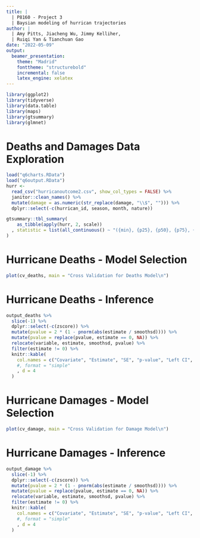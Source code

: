 ```yaml
---
title: |
  | P8160 - Project 3
  | Baysian modeling of hurrican trajectories
author: |
  | Amy Pitts, Jiacheng Wu, Jimmy Kelliher,
  | Ruiqi Yan & Tianchuan Gao
date: "2022-05-09"
output:
  beamer_presentation:
    theme: "Madrid"
    fonttheme: "structurebold"
    incremental: false
    latex_engine: xelatex
---
```


```r
library(ggplot2)
library(tidyverse)
library(data.table)
library(maps)
library(gtsummary)
library(glmnet)
```



# Deaths and Damages Data Exploration 

```r
load("q6charts.RData")
load("q6output.RData")
hurr <-
  read_csv("hurricanoutcome2.csv", show_col_types = FALSE) %>%
  janitor::clean_names() %>%
  mutate(damage = as.numeric(str_replace(damage, "\\$", ""))) %>%
  dplyr::select(-c(hurrican_id, season, month, nature))

gtsummary::tbl_summary(
    as_tibble(apply(hurr, 2, scale))
  , statistic = list(all_continuous() ~ "({min}, {p25}, {p50}, {p75}, {max})")
)
```

# Hurricane Deaths - Model Selection

```r
plot(cv_deaths, main = "Cross Validation for Deaths Model\n")
```

# Hurricane Deaths - Inference

```r
output_deaths %>%
  slice(-1) %>%
  dplyr::select(-c(zscore)) %>%
  mutate(pvalue = 2 * (1 - pnorm(abs(estimate / smoothsd)))) %>%
  mutate(pvalue = replace(pvalue, estimate == 0, NA)) %>%
  relocate(variable, estimate, smoothsd, pvalue) %>%
  filter(estimate != 0) %>%
  knitr::kable(
    col.names = c("Covariate", "Estimate", "SE", "p-value", "Left CI", "Right CI")
    #, format = "simple"
    , d = 4
  )
```

# Hurricane Damages - Model Selection

```r
plot(cv_damage, main = "Cross Validation for Damage Model\n")
```

# Hurricane Damages - Inference

```r
output_damage %>%
  slice(-1) %>%
  dplyr::select(-c(zscore)) %>%
  mutate(pvalue = 2 * (1 - pnorm(abs(estimate / smoothsd)))) %>%
  mutate(pvalue = replace(pvalue, estimate == 0, NA)) %>%
  relocate(variable, estimate, smoothsd, pvalue) %>%
  filter(estimate != 0) %>%
  knitr::kable(
    col.names = c("Covariate", "Estimate", "SE", "p-value", "Left CI", "Right CI")
    #, format = "simple"
    , d = 4
  )
```